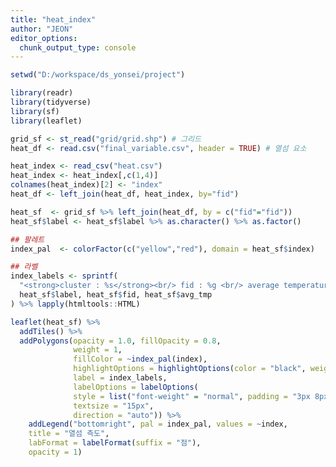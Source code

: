 ---
title: "heat_index"
author: "JEON"
editor_options: 
  chunk_output_type: console
---
```{r, message=FALSE}

setwd("D:/workspace/ds_yonsei/project")

library(readr)
library(tidyverse)
library(sf)
library(leaflet)

```

```{r files}

grid_sf <- st_read("grid/grid.shp") # 그리드
heat_df <- read.csv("final_variable.csv", header = TRUE) # 열섬 요소

heat_index <- read_csv("heat.csv")
heat_index <- heat_index[,c(1,4)]
colnames(heat_index)[2] <- "index" 
heat_df <- left_join(heat_df, heat_index, by="fid")

heat_sf  <- grid_sf %>% left_join(heat_df, by = c("fid"="fid"))
heat_sf$label <- heat_sf$label %>% as.character() %>% as.factor()

```

```{r index}



## 팔레트
index_pal  <- colorFactor(c("yellow","red"), domain = heat_sf$index)

## 라벨
index_labels <- sprintf(
  "<strong>cluster : %s</strong><br/> fid : %g <br/> average temperature : %g\u00B0C",
  heat_sf$label, heat_sf$fid, heat_sf$avg_tmp 
) %>% lapply(htmltools::HTML)

leaflet(heat_sf) %>%
  addTiles() %>% 
  addPolygons(opacity = 1.0, fillOpacity = 0.8,
              weight = 1,
              fillColor = ~index_pal(index),
              highlightOptions = highlightOptions(color = "black", weight = 3,  bringToFront = TRUE),
              label = index_labels,
              labelOptions = labelOptions(
              style = list("font-weight" = "normal", padding = "3px 8px"),
              textsize = "15px",
              direction = "auto")) %>%
    addLegend("bottomright", pal = index_pal, values = ~index,
    title = "열섬 측도",
    labFormat = labelFormat(suffix = "점"),
    opacity = 1)
```